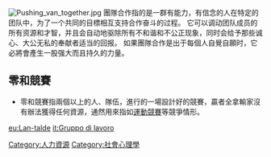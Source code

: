 [[File:Pushing_van_together.jpg|thumb]]
團隊合作指的是一群有能力，有信念的人在特定的团队中，为了一个共同的目標相互支持合作奋斗的过程。 它可以调动团队成员的所有资源和才智，并且会自动地驱除所有不和谐和不公正现象，同时会给予那些诚心、大公无私的奉献者适当的回报。 如果團隊合作是出于每個人自覺自願时，它必將會產生一股强大而且持久的力量。

== 零和競賽 ==
*零和競賽指兩個以上的人、隊伍，進行的一場設計好的競賽，贏者全拿輸家沒有辦法獲得任何資源，通然用來指如[[運動|運動競賽]]等競爭情形。

{{Sociology-stub}}

[[Category:人力資源|Category:人力資源]]
[[Category:社會心理學|Category:社會心理學]]

[[eu:Lan-talde|eu:Lan-talde]]
[[it:Gruppo_di_lavoro|it:Gruppo di lavoro]]